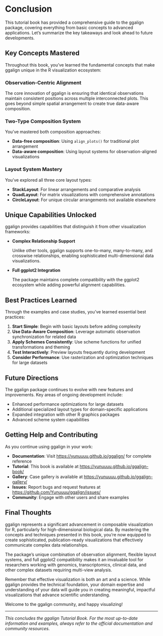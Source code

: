 # Conclusion {#sec-conclusion}

This tutorial book has provided a comprehensive guide to the ggalign package, covering everything from basic concepts to advanced applications. Let's summarize the key takeaways and look ahead to future developments.

## Key Concepts Mastered

Throughout this book, you've learned the fundamental concepts that make ggalign unique in the R visualization ecosystem:

### Observation-Centric Alignment

The core innovation of ggalign is ensuring that identical observations maintain consistent positions across multiple interconnected plots. This goes beyond simple spatial arrangement to create true data-aware composition.

### Two-Type Composition System
You've mastered both composition approaches:

- **Data-free composition**: Using `align_plots()` for traditional plot arrangement
- **Data-aware composition**: Using layout systems for observation-aligned visualizations

### Layout System Mastery 

You've explored all three core layout types:

- **StackLayout**: For linear arrangements and comparative analysis
- **QuadLayout**: For matrix visualizations with comprehensive annotations  
- **CircleLayout**: For unique circular arrangements not available elsewhere

## Unique Capabilities Unlocked

ggalign provides capabilities that distinguish it from other visualization frameworks:

- **Complex Relationship Support**

    Unlike other tools, ggalign supports one-to-many, many-to-many, and crosswise relationships, enabling sophisticated multi-dimensional data visualizations.

- **Full ggplot2 Integration**

    The package maintains complete compatibility with the ggplot2 ecosystem while adding powerful alignment capabilities.

## Best Practices Learned

Through the examples and case studies, you've learned essential best practices:

1. **Start Simple**: Begin with basic layouts before adding complexity
2. **Use Data-Aware Composition**: Leverage automatic observation synchronization for related data
3. **Apply Schemes Consistently**: Use scheme functions for unified transformations and theming
4. **Test Interactively**: Preview layouts frequently during development
5. **Consider Performance**: Use rasterization and optimization techniques for large datasets

## Future Directions

The ggalign package continues to evolve with new features and improvements. Key areas of ongoing development include:

- Enhanced performance optimizations for large datasets
- Additional specialized layout types for domain-specific applications
- Expanded integration with other R graphics packages
- Advanced scheme system capabilities

## Getting Help and Contributing

As you continue using ggalign in your work:

- **Documentation**: Visit <https://yunuuuu.github.io/ggalign/> for complete reference
- **Tutorial**: This book is available at <https://yunuuuu.github.io/ggalign-book/>
- **Gallery**: Case gallery is available at <https://yunuuuu.github.io/ggalign-gallery/>
- **Issues**: Report bugs and request features at <https://github.com/Yunuuuu/ggalign/issues/>
- **Community**: Engage with other users and share examples

## Final Thoughts

ggalign represents a significant advancement in composable visualization for R, particularly for high-dimensional biological data. By mastering the concepts and techniques presented in this book, you're now equipped to create sophisticated, publication-ready visualizations that effectively communicate complex data relationships.

The package's unique combination of observation alignment, flexible layout systems, and full ggplot2 compatibility makes it an invaluable tool for researchers working with genomics, transcriptomics, clinical data, and other complex datasets requiring multi-view analysis.

Remember that effective visualization is both an art and a science. While ggalign provides the technical foundation, your domain expertise and understanding of your data will guide you in creating meaningful, impactful visualizations that advance scientific understanding.

Welcome to the ggalign community, and happy visualizing!

---

*This concludes the ggalign Tutorial Book. For the most up-to-date information and examples, always refer to the official documentation and community resources.*